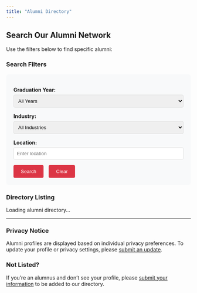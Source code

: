 ```yaml
---
title: "Alumni Directory"
---
```


## Search Our Alumni Network

Use the filters below to find specific alumni:

### Search Filters

<div class="filter-section">
<div class="filter-group">
<label for="year-filter">Graduation Year:</label>
<select id="year-filter">
<option value="">All Years</option>
</select>
</div>

<div class="filter-group">
<label for="industry-filter">Industry:</label>
<select id="industry-filter">
<option value="">All Industries</option>
</select>
</div>

<div class="filter-group">
<label for="location-filter">Location:</label>
<input type="text" id="location-filter" placeholder="Enter location">
</div>

<button onclick="searchAlumni()">Search</button>
<button onclick="clearFilters()">Clear</button>
</div>

### Directory Listing

<div id="alumni-results">
<p>Loading alumni directory...</p>
</div>

<div id="no-results" style="display: none;">
<p>No alumni found matching your criteria. Try adjusting your filters.</p>
</div>

---

### Privacy Notice

Alumni profiles are displayed based on individual privacy preferences. To update your profile or privacy settings, please [submit an update](submit.qmd).

### Not Listed?

If you're an alumnus and don't see your profile, please [submit your information](submit.qmd) to be added to our directory.

<script>
let allAlumni = [];
let filteredAlumni = [];

// Load alumni data and populate filters
document.addEventListener('DOMContentLoaded', async function() {
    try {
        // Load all alumni
        allAlumni = await AlumniAPI.getAlumni();
        filteredAlumni = allAlumni;
        
        // Populate filter options
        populateFilters();
        
        // Display initial results
        displayAlumni(filteredAlumni);
        
    } catch (error) {
        console.error('Error loading alumni:', error);
        document.getElementById('alumni-results').innerHTML = 
            '<p>Error loading alumni directory. Please try again later.</p>';
    }
});

function populateFilters() {
    // Populate year filter
    const yearFilter = document.getElementById('year-filter');
    const years = [...new Set(allAlumni.map(a => a.tahun_lulus).filter(y => y))].sort((a, b) => b - a);
    years.forEach(year => {
        const option = document.createElement('option');
        option.value = year;
        option.textContent = year;
        yearFilter.appendChild(option);
    });
    
    // Populate industry filter
    const industryFilter = document.getElementById('industry-filter');
    const industries = [...new Set(allAlumni.map(a => a.industri).filter(i => i))].sort();
    industries.forEach(industry => {
        const option = document.createElement('option');
        option.value = industry;
        option.textContent = industry;
        industryFilter.appendChild(option);
    });
}

function searchAlumni() {
    const yearFilter = document.getElementById('year-filter').value;
    const industryFilter = document.getElementById('industry-filter').value;
    const locationFilter = document.getElementById('location-filter').value.toLowerCase();
    
    filteredAlumni = allAlumni.filter(alumni => {
        const yearMatch = !yearFilter || alumni.tahun_lulus == yearFilter;
        const industryMatch = !industryFilter || alumni.industri === industryFilter;
        const locationMatch = !locationFilter || 
            (alumni.lokasi && alumni.lokasi.toLowerCase().includes(locationFilter));
        
        return yearMatch && industryMatch && locationMatch;
    });
    
    displayAlumni(filteredAlumni);
}

function clearFilters() {
    document.getElementById('year-filter').value = '';
    document.getElementById('industry-filter').value = '';
    document.getElementById('location-filter').value = '';
    
    filteredAlumni = allAlumni;
    displayAlumni(filteredAlumni);
}

function displayAlumni(alumni) {
    const resultsDiv = document.getElementById('alumni-results');
    const noResultsDiv = document.getElementById('no-results');
    
    if (alumni.length === 0) {
        resultsDiv.style.display = 'none';
        noResultsDiv.style.display = 'block';
        return;
    }
    
    resultsDiv.style.display = 'block';
    noResultsDiv.style.display = 'none';
    
    // Group alumni by graduation year
    const groupedAlumni = {};
    alumni.forEach(alumnus => {
        const year = alumnus.tahun_lulus || 'Unknown';
        if (!groupedAlumni[year]) {
            groupedAlumni[year] = [];
        }
        groupedAlumni[year].push(alumnus);
    });
    
    // Sort years in descending order
    const sortedYears = Object.keys(groupedAlumni).sort((a, b) => {
        if (a === 'Unknown') return 1;
        if (b === 'Unknown') return -1;
        return b - a;
    });
    
    let html = '';
    sortedYears.forEach(year => {
        html += `<h4>Class of ${year}</h4>`;
        groupedAlumni[year].forEach(alumnus => {
            html += `
                <div class="alumni-profile">
                    <h5><strong>${alumnus.nama || 'N/A'}</strong> | ${alumnus.jurusan || 'N/A'}</h5>
                    <p><em>${alumnus.posisi_saat_ini || 'N/A'} at ${alumnus.perusahaan || 'N/A'}</em></p>
                    <p>Location: ${alumnus.lokasi || 'N/A'}</p>
                    <p>Industry: ${alumnus.industri || 'N/A'}</p>
                    ${alumnus.linkedin ? `<p><a href="${alumnus.linkedin}" target="_blank">LinkedIn</a></p>` : ''}
                    ${alumnus.email ? `<p><a href="mailto:${alumnus.email}">${alumnus.email}</a></p>` : ''}
                </div>
            `;
        });
    });
    
    resultsDiv.innerHTML = html;
}
</script>

<style>
.filter-section {
    background: #f8f9fa;
    padding: 20px;
    border-radius: 8px;
    margin-bottom: 20px;
}

.filter-group {
    margin-bottom: 15px;
}

.filter-group label {
    display: block;
    margin-bottom: 5px;
    font-weight: bold;
}

.filter-group select, .filter-group input {
    width: 100%;
    padding: 8px;
    border: 1px solid #ddd;
    border-radius: 4px;
}

.alumni-profile {
    border: 1px solid #ddd;
    border-radius: 8px;
    padding: 15px;
    margin: 15px 0;
    background: white;
    box-shadow: 0 2px 4px rgba(0,0,0,0.1);
}

.alumni-profile h5 {
    color: #DC3545;
    margin-bottom: 10px;
}

.alumni-profile p {
    margin: 5px 0;
}

.alumni-profile a {
    color: #DC3545;
    text-decoration: none;
}

.alumni-profile a:hover {
    text-decoration: underline;
}

button {
    background: #DC3545;
    color: white;
    padding: 10px 20px;
    border: none;
    border-radius: 4px;
    cursor: pointer;
    margin-right: 10px;
}

button:hover {
    background: #800020;
}
</style>